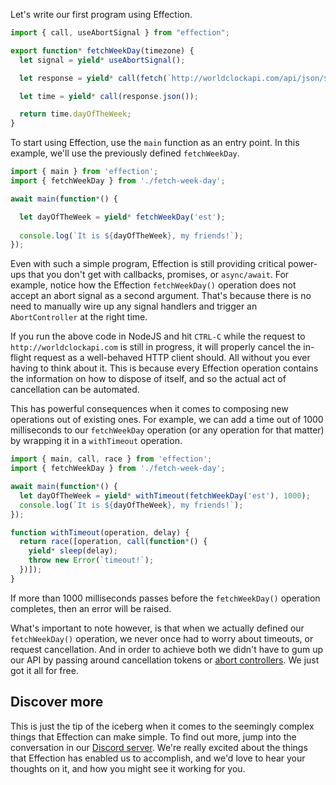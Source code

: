 Let's write our first program using Effection.

``` javascript
import { call, useAbortSignal } from "effection";

export function* fetchWeekDay(timezone) {
  let signal = yield* useAbortSignal();

  let response = yield* call(fetch(`http://worldclockapi.com/api/json/${timezone}/now`, { signal }));

  let time = yield* call(response.json());

  return time.dayOfTheWeek;
}
```

To start using Effection, use the `main` function as an entry
point. In this example, we'll use the previously defined
`fetchWeekDay`.

```javascript
import { main } from 'effection';
import { fetchWeekDay } from './fetch-week-day';

await main(function*() {

  let dayOfTheWeek = yield* fetchWeekDay('est');
  
  console.log(`It is ${dayOfTheWeek}, my friends!`);
});
```

Even with such a simple program, Effection is still providing critical
power-ups that you don't get with callbacks,
promises, or `async/await`. For example, notice how the Effection
`fetchWeekDay()` operation does not accept an abort signal as a second argument.
That's because there is no need to manually wire up any signal handlers and
trigger an `AbortController` at the right time.

If you run the above code in NodeJS and hit `CTRL-C` while the request
to `http://worldclockapi.com` is still in progress, it will properly
cancel the in-flight request as a well-behaved HTTP client should. All
without you ever having to think about it. This is because every
Effection operation contains the information on how to dispose of
itself, and so the actual act of cancellation can be automated.

This has powerful consequences when it comes to composing new
operations out of existing ones. For example, we can add a time out of
1000 milliseconds to our `fetchWeekDay` operation (or any operation
for that matter) by wrapping it in a `withTimeout` operation.

```javascript
import { main, call, race } from 'effection';
import { fetchWeekDay } from './fetch-week-day';

await main(function*() {
  let dayOfTheWeek = yield* withTimeout(fetchWeekDay('est'), 1000);
  console.log(`It is ${dayOfTheWeek}, my friends!`);
});

function withTimeout(operation, delay) {
  return race([operation, call(function*() {
    yield* sleep(delay);
    throw new Error(`timeout!`);
  })]);
}
```

If more than 1000 milliseconds passes before the `fetchWeekDay()`
operation completes, then an error will be raised.

What's important to note however, is that when we actually defined our
`fetchWeekDay()` operation, we never once had to worry about timeouts,
or request cancellation. And in order to achieve both we didn't have
to gum up our API by passing around cancellation tokens or [abort
controllers][abort controller]. We just got it all for free.

## Discover more

This is just the tip of the iceberg when it comes to the seemingly complex
things that Effection can make simple. To find out more, jump
into the conversation in our [Discord server][discord]. We're really
excited about the things that Effection has enabled us to accomplish,
and we'd love to hear your thoughts on it, and how you might see
it working for you.

[abort controller]: https://developer.mozilla.org/en-US/docs/Web/API/AbortController
[discord]: https://discord.gg/Ug5nWH8
